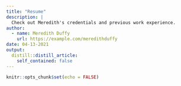 ```yaml
---
title: "Resume"
description: |
  Check out Meredith's credentials and previous work experience.
author:
  - name: Meredith Duffy
    url: https://example.com/meredithduffy
date: 04-13-2021
output:
  distill::distill_article:
    self_contained: false
---
```


```r
knitr::opts_chunk$set(echo = FALSE)
```
